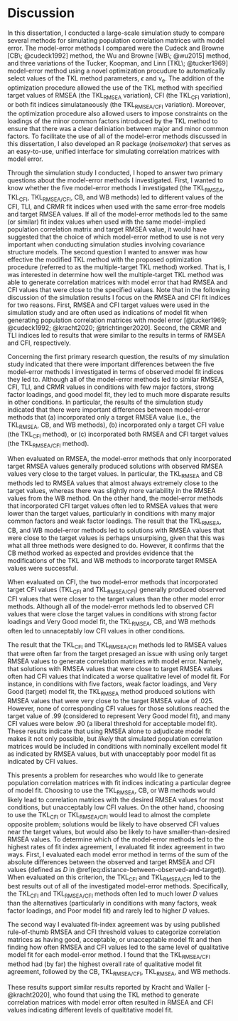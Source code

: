 
# Discussion {#discussion}

In this dissertation, I conducted a large-scale simulation study to compare several methods for simulating population correlation matrices with model error. The model-error methods I compared were the Cudeck and Browne [CB\; @cudeck1992] method, the Wu and Browne [WB\; @wu2015] method, and three variations of the Tucker, Koopman, and Linn [TKL\; @tucker1969] model-error method using a novel optimization procudure to automatically select values of the TKL method parameters, $\epsilon$ and $\nu_{\textrm{e}}$. The addition of the optimization procedure allowed the use of the TKL method with specified target values of RMSEA (the $\textrm{TKL}_{\textrm{RMSEA}}$ variation), CFI (the $\textrm{TKL}_{\textrm{CFI}}$ variation), or both fit indices simulataneously (the $\textrm{TKL}_{\textrm{RMSEA/CFI}}$ variation). Moreover, the optimization procedure also allowed users to impose constraints on the loadings of the minor common factors introduced by the TKL method to ensure that there was a clear deliniation between major and minor common factors. To facilitate the use of all of the model-error methods discussed in this dissertation, I also developed an R package (*noisemaker*) that serves as an easy-to-use, unified interface for simulating correlation matrices with model error.

Through the simulation study I conducted, I hoped to answer two primary questions about the model-error methods I investigated. First, I wanted to know whether the five model-error methods I investigated (the $\textrm{TKL}_{\textrm{RMSEA}}$, $\textrm{TKL}_{\textrm{CFI}}$, $\textrm{TKL}_{\textrm{RMSEA/CFI}}$, CB, and WB methods) led to different values of the CFI, TLI, and CRMR fit indices when used with the same error-free models and target RMSEA values. If all of the model-error methods led to the same (or similar) fit index values when used with the same model-implied population correlation matrix and target RMSEA value, it would have suggested that the choice of which model-error method to use is not very important when conducting simulation studies involving covariance structure models. The second question I wanted to answer was how effective the modified TKL method with the proposed optimization procedure (referred to as the multiple-target TKL method) worked. That is, I was interested in determine how well the multiple-target TKL method was able to generate correlation matrices with model error that had RMSEA and CFI values that were close to the specified values. Note that in the following discussion of the simulation results I focus on the RMSEA and CFI fit indices for two reasons. First, RMSEA and CFI target values were used in the simulation study and are often used as indications of model fit when generating population correlation matrices with model error [@tucker1969; @cudeck1992; @kracht2020; @trichtinger2020]. Second, the CRMR and TLI indices led to results that were similar to the results in terms of RMSEA and CFI, respectively.

Concerning the first primary research question, the results of my simulation study indicated that there were important differences between the five model-error methods I investigated in terms of observed model fit indices they led to. Although all of the model-error methods led to similar RMSEA, CFI, TLI, and CRMR values in conditions with few major factors, strong factor loadings, and good model fit, they led to much more disparate results in other conditions. In particular, the results of the simulation study indicated that there were important differences between model-error methods that (a) incorporated only a target RMSEA value (i.e., the $\textrm{TKL}_{\textrm{RMSEA}}$, CB, and WB methods), (b) incorporated only a target CFI value (the $\textrm{TKL}_{\textrm{CFI}}$ method), or (c) incorporated both RMSEA and CFI target values (the $\textrm{TKL}_{\textrm{RMSEA/CFI}}$ method). 

When evaluated on RMSEA, the model-error methods that only incorporated target RMSEA values generally produced solutions with observed RMSEA values very close to the target values. In particular, the $\textrm{TKL}_{\textrm{RMSEA}}$ and CB methods led to RMSEA values that almost always extremely close to the target values, whereas there was slightly more variability in the RMSEA values from the WB method. On the other hand, the model-error methods that incorporated CFI target values often led to RMSEA values that were lower than the target values, particularly in conditions with many major common factors and weak factor loadings. The result that the $\textrm{TKL}_{\textrm{RMSEA}}$, CB, and WB model-error methods led to solutions with RMSEA values that were close to the target values is perhaps unsurpising, given that this was what all three methods were designed to do. However, it confirms that the CB method worked as expected and provides evidence that the  modifications of the TKL and WB methods to incorporate target RMSEA values were successful. 

When evaluated on CFI, the two model-error methods that incorporated target CFI values ($\textrm{TKL}_{\textrm{CFI}}$ and $\textrm{TKL}_{\textrm{RMSEA/CFI}}$) generally produced observed CFI values that were closer to the target values than the other model error methods. Although all of the model-error methods led to observed CFI values that were close the target values in conditions with strong factor loadings and Very Good model fit, the $\textrm{TKL}_{\textrm{RMSEA}}$, CB, and WB methods often led to unnaceptably low CFI values in other conditions. 

The result that the $\textrm{TKL}_{\textrm{CFI}}$ and $\textrm{TKL}_{\textrm{RMSEA/CFI}}$ methods led to RMSEA values that were often far from the target presaged an issue with using only target RMSEA values to generate correlation matrices with model error. Namely, that solutions with RMSEA values that were close to target RMSEA values often had CFI values that indicated a worse qualitative level of model fit. For instance, in conditions with five factors, weak factor loadings, and Very Good (target) model fit, the $\textrm{TKL}_{\textrm{RMSEA}}$ method produced solutions with RMSEA values that were very close to the target RMSEA value of .025. However, none of corresponding CFI values for those solutions reached the target value of .99 (considered to represent Very Good model fit), and many CFI values were below .90 (a liberal threshold for acceptable model fit). These results indicate that using RMSEA alone to adjudicate model fit makes it not only possible, but *likely* that simulated population correlation matrices would be included in conditions with nominally excellent model fit as indicated by RMSEA values, but with unacceptably poor model fit as indicated by CFI values. 

This presents a problem for researches who would like to generate population correlation matrices with fit indices indicating a particular degree of model fit. Choosing to use the $\textrm{TKL}_{\textrm{RMSEA}}$, CB, or WB methods would likely lead to correlation matrices with the desired RMSEA values for most conditions, but unacceptably low CFI values. On the other hand, choosing to use the $\textrm{TKL}_{\textrm{CFI}}$ or $\textrm{TKL}_{\textrm{RMSEA/CFI}}$ would lead to almost the complete opposite problem; solutions would be likely to have observed CFI values near the target values, but would also be likely to have smaller-than-desired RMSEA values. To determine which of the model-error methods led to the highest rates of fit index agreement, I evaluated fit index agreement in two ways. First, I evaluated each model error method in terms of the sum of the absolute differences between the observed and target RMSEA and CFI values (defined as $D$ in \@ref(eq:distance-between-observed-and-target)). When evaluated on this criterion, the $\textrm{TKL}_{\textrm{CFI}}$ and $\textrm{TKL}_{\textrm{RMSEA/CFI}}$ led to the best results out of all of the investigated model-error methods. Specifically, the $\textrm{TKL}_{\textrm{CFI}}$ and $\textrm{TKL}_{\textrm{RMSEA/CFI}}$ methods often led to much lower $D$ values than the alternatives (particularly in conditions with many factors, weak factor loadings, and Poor model fit) and rarely led to higher $D$ values. 

The second way I evaluated fit-index agreement was by using published rule-of-thumb RMSEA and CFI threshold values to categorize correlation matrices as having good, acceptable, or unacceptable model fit and then finding how often RMSEA and CFI values led to the same level of qualitative model fit for each model-error method. I found that the $\textrm{TKL}_{\textrm{RMSEA/CFI}}$ method had (by far) the highest overall rate of qualitative model fit agreement, followed by the CB, $\textrm{TKL}_{\textrm{RMSEA/CFI}}$, $\textrm{TKL}_{\textrm{RMSEA}}$, and WB methods. 

These results support similar results reported by Kracht and Waller [-@kracht2020], who found that using the TKL method to generate correlation matrices with model error often resulted in RMSEA and CFI values indicating different levels of qualtitative model fit.

<!---
Find a way to work in: all methods led to similar results (in terms of RMSEA, CFI, CRMR, and TLI) in conditions with few factors, strong factor loadings, and very good model fit. However, the methods led to very different results in conditons with many major factors, relatively weak factor loadings, and poor model fit.

1. Model-error methods led to different outcomes in terms of RMSEA and CFI values.
  a. RMSEA
    i. The model-error methods that only used RMSEA targets led to (unsurprisingly) similar results in terms of RMSEA. In paricular, the TKL_RMSEA, and CB methods both produced solutions with RMSEA values that were very close to the target RMSEA values. The distributions of observed RMSEA values for the solutions produced by the WB method were centered around the target RMSEA value, but were more variable than the RMSEA distributions for the TKL_RMSEA and CB methods.
    ii. On the other hand, the TKL_CFI, and TKL_RMSEA_CFI methods typically led to observed RMSEA values that were not as close to the target RMSEA values. In many cases, TKL_CFI, and TKL_RMSEA_CFI led to RMSEA values that were somewhat lower than the target values, particularly in conditions with many factors. 
  b. CFI
    i. When evaluated on CFI, the model-error methods again fell into groups according to whether or not they incorporated a CFI target value. 
    ...
    
2. When assessing which of these methods to use in simulation work, there are other considerations. (A) Completion time; (B) Non-convergence; (C) Indefinite Matrices.


Future Research:

1. More flexible targets; target fit index ranges rather than fit index values.
--->

